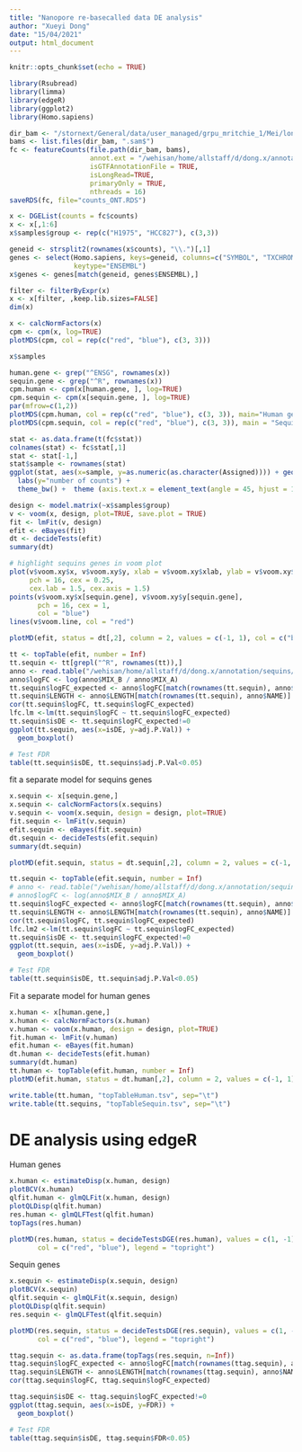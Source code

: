```yaml
---
title: "Nanopore re-basecalled data DE analysis"
author: "Xueyi Dong"
date: "15/04/2021"
output: html_document
---
```


```r
knitr::opts_chunk$set(echo = TRUE)
```

```r
library(Rsubread)
library(limma)
library(edgeR)
library(ggplot2)
library(Homo.sapiens)
```

```r
dir_bam <- "/stornext/General/data/user_managed/grpu_mritchie_1/Mei/long_read_benchmark/ONT_aligned/sam"
bams <- list.files(dir_bam, ".sam$")
fc <- featureCounts(file.path(dir_bam, bams),
                    annot.ext = "/wehisan/home/allstaff/d/dong.x/annotation/HumanSequins/gencode.v33.sequins.gtf",
                    isGTFAnnotationFile = TRUE,
                    isLongRead=TRUE,
                    primaryOnly = TRUE,
                    nthreads = 16)
saveRDS(fc, file="counts_ONT.RDS")
```

```r
x <- DGEList(counts = fc$counts)
x <- x[,1:6]
x$samples$group <- rep(c("H1975", "HCC827"), c(3,3))
```

```r
geneid <- strsplit2(rownames(x$counts), "\\.")[,1]
genes <- select(Homo.sapiens, keys=geneid, columns=c("SYMBOL", "TXCHROM"), 
                keytype="ENSEMBL")
x$genes <- genes[match(geneid, genes$ENSEMBL),]
```

```r
filter <- filterByExpr(x)
x <- x[filter, ,keep.lib.sizes=FALSE]
dim(x)

x <- calcNormFactors(x)
cpm <- cpm(x, log=TRUE)
plotMDS(cpm, col = rep(c("red", "blue"), c(3, 3)))

x$samples

human.gene <- grep("^ENSG", rownames(x))
sequin.gene <- grep("^R", rownames(x))
cpm.human <- cpm(x[human.gene, ], log=TRUE)
cpm.sequin <- cpm(x[sequin.gene, ], log=TRUE)
par(mfrow=c(1,2))
plotMDS(cpm.human, col = rep(c("red", "blue"), c(3, 3)), main="Human genes")
plotMDS(cpm.sequin, col = rep(c("red", "blue"), c(3, 3)), main = "Sequin genes")
```

```r
stat <- as.data.frame(t(fc$stat))
colnames(stat) <- fc$stat[,1]
stat <- stat[-1,]
stat$sample <- rownames(stat)
ggplot(stat, aes(x=sample, y=as.numeric(as.character(Assigned)))) + geom_bar(stat="identity") +
  labs(y="number of counts") +
  theme_bw() +  theme (axis.text.x = element_text(angle = 45, hjust = 1))
```

```r
design <- model.matrix(~x$samples$group)
v <- voom(x, design, plot=TRUE, save.plot = TRUE)
fit <- lmFit(v, design)
efit <- eBayes(fit)
dt <- decideTests(efit)
summary(dt)
```

```r
# highlight sequins genes in voom plot
plot(v$voom.xy$x, v$voom.xy$y, xlab = v$voom.xy$xlab, ylab = v$voom.xy$ylab,
     pch = 16, cex = 0.25,
     cex.lab = 1.5, cex.axis = 1.5)
points(v$voom.xy$x[sequin.gene], v$voom.xy$y[sequin.gene], 
       pch = 16, cex = 1,
       col = "blue")
lines(v$voom.line, col = "red")

```


```r
plotMD(efit, status = dt[,2], column = 2, values = c(-1, 1), col = c("blue", "red"), main="H1975 vs HCC227")
```

```r
tt <- topTable(efit, number = Inf)
tt.sequin <- tt[grepl("^R", rownames(tt)),]
anno <- read.table("/wehisan/home/allstaff/d/dong.x/annotation/sequins/rnasequin_genes_2.4.tsv", header = TRUE, stringsAsFactors = FALSE)
anno$logFC <- log(anno$MIX_B / anno$MIX_A)
tt.sequin$logFC_expected <- anno$logFC[match(rownames(tt.sequin), anno$NAME)]
tt.sequin$LENGTH <- anno$LENGTH[match(rownames(tt.sequin), anno$NAME)]
cor(tt.sequin$logFC, tt.sequin$logFC_expected)
lfc.lm <-lm(tt.sequin$logFC ~ tt.sequin$logFC_expected)
tt.sequin$isDE <- tt.sequin$logFC_expected!=0
ggplot(tt.sequin, aes(x=isDE, y=adj.P.Val)) +
  geom_boxplot()

# Test FDR
table(tt.sequin$isDE, tt.sequins$adj.P.Val<0.05)
```

fit a separate model for sequins genes

```r
x.sequin <- x[sequin.gene,]
x.sequin <- calcNormFactors(x.sequins)
v.sequin <- voom(x.sequin, design = design, plot=TRUE)
fit.sequin <- lmFit(v.sequin)
efit.sequin <- eBayes(fit.sequin)
dt.sequin <- decideTests(efit.sequin)
summary(dt.sequin)
```
```r
plotMD(efit.sequin, status = dt.sequin[,2], column = 2, values = c(-1, 1), col = c("blue", "red"), main="Sequin genes")
```

```r
tt.sequin <- topTable(efit.sequin, number = Inf)
# anno <- read.table("/wehisan/home/allstaff/d/dong.x/annotation/sequins/rnasequin_genes_2.4.tsv", header = TRUE, stringsAsFactors = FALSE)
# anno$logFC <- log(anno$MIX_B / anno$MIX_A)
tt.sequin$logFC_expected <- anno$logFC[match(rownames(tt.sequin), anno$NAME)]
tt.sequin$LENGTH <- anno$LENGTH[match(rownames(tt.sequin), anno$NAME)]
cor(tt.sequin$logFC, tt.sequin$logFC_expected)
lfc.lm2 <-lm(tt.sequin$logFC ~ tt.sequin$logFC_expected)
tt.sequin$isDE <- tt.sequin$logFC_expected!=0
ggplot(tt.sequin, aes(x=isDE, y=adj.P.Val)) +
  geom_boxplot()

# Test FDR
table(tt.sequin$isDE, tt.sequin$adj.P.Val<0.05)
```

Fit a separate model for human genes

```r
x.human <- x[human.gene,]
x.human <- calcNormFactors(x.human)
v.human <- voom(x.human, design = design, plot=TRUE)
fit.human <- lmFit(v.human)
efit.human <- eBayes(fit.human)
dt.human <- decideTests(efit.human)
summary(dt.human)
tt.human <- topTable(efit.human, number = Inf)
plotMD(efit.human, status = dt.human[,2], column = 2, values = c(-1, 1), col = c("blue", "red"), main="Human genes")
```


```r
write.table(tt.human, "topTableHuman.tsv", sep="\t")
write.table(tt.sequins, "topTableSequin.tsv", sep="\t")
```

# DE analysis using edgeR

Human genes

```r
x.human <- estimateDisp(x.human, design)
plotBCV(x.human)
qlfit.human <- glmQLFit(x.human, design)
plotQLDisp(qlfit.human)
res.human <- glmQLFTest(qlfit.human)
topTags(res.human)
```

```r
plotMD(res.human, status = decideTestsDGE(res.human), values = c(1, -1), 
       col = c("red", "blue"), legend = "topright")
```

Sequin genes

```r
x.sequin <- estimateDisp(x.sequin, design)
plotBCV(x.sequin)
qlfit.sequin <- glmQLFit(x.sequin, design)
plotQLDisp(qlfit.sequin)
res.sequin <- glmQLFTest(qlfit.sequin)

plotMD(res.sequin, status = decideTestsDGE(res.sequin), values = c(1, -1), 
       col = c("red", "blue"), legend = "topright")
```
```r
ttag.sequin <- as.data.frame(topTags(res.sequin, n=Inf))
ttag.sequin$logFC_expected <- anno$logFC[match(rownames(ttag.sequin), anno$NAME)]
ttag.sequin$LENGTH <- anno$LENGTH[match(rownames(ttag.sequin), anno$NAME)]
cor(ttag.sequin$logFC, ttag.sequin$logFC_expected)

ttag.sequin$isDE <- ttag.sequin$logFC_expected!=0
ggplot(ttag.sequin, aes(x=isDE, y=FDR)) +
  geom_boxplot()

# Test FDR
table(ttag.sequin$isDE, ttag.sequin$FDR<0.05)
```

